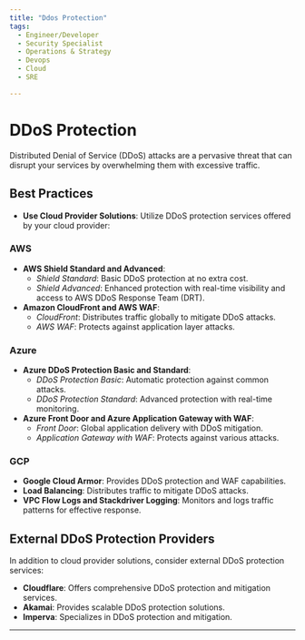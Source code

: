 ```yaml
---
title: "Ddos Protection"
tags:
  - Engineer/Developer
  - Security Specialist
  - Operations & Strategy
  - Devops
  - Cloud
  - SRE

---
```



<TagProvider>
<TagFilter />

# DDoS Protection

<TagList tags={frontmatter.tags} />
<AttributionList contributors={frontmatter.contributors} />

Distributed Denial of Service (DDoS) attacks are a pervasive threat that can disrupt your services by overwhelming them with excessive traffic.

## Best Practices

- **Use Cloud Provider Solutions**: Utilize DDoS protection services offered by your cloud provider:

### AWS

- **AWS Shield Standard and Advanced**:
  - *Shield Standard*: Basic DDoS protection at no extra cost.
  - *Shield Advanced*: Enhanced protection with real-time visibility and access to AWS DDoS Response Team (DRT).
- **Amazon CloudFront and AWS WAF**:
  - *CloudFront*: Distributes traffic globally to mitigate DDoS attacks.
  - *AWS WAF*: Protects against application layer attacks.

### Azure

- **Azure DDoS Protection Basic and Standard**:
  - *DDoS Protection Basic*: Automatic protection against common attacks.
  - *DDoS Protection Standard*: Advanced protection with real-time monitoring.
- **Azure Front Door and Azure Application Gateway with WAF**:
  - *Front Door*: Global application delivery with DDoS mitigation.
  - *Application Gateway with WAF*: Protects against various attacks.

### GCP

- **Google Cloud Armor**: Provides DDoS protection and WAF capabilities.
- **Load Balancing**: Distributes traffic to mitigate DDoS attacks.
- **VPC Flow Logs and Stackdriver Logging**: Monitors and logs traffic patterns for effective response.

## External DDoS Protection Providers

In addition to cloud provider solutions, consider external DDoS protection services:

- **Cloudflare**: Offers comprehensive DDoS protection and mitigation services.
- **Akamai**: Provides scalable DDoS protection solutions.
- **Imperva**: Specializes in DDoS protection and mitigation.

---

</TagProvider>
<ContributeFooter />